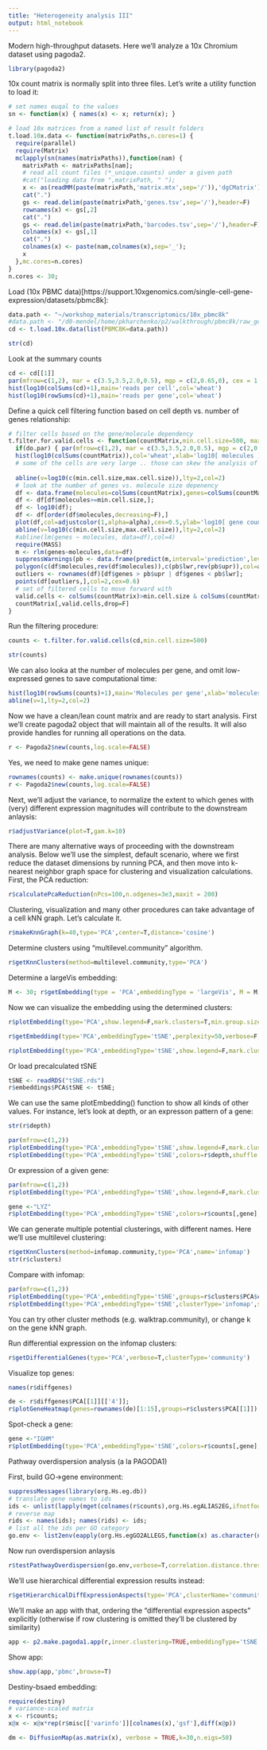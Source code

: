 ```yaml
---
title: "Heterogeneity analysis III"
output: html_notebook
---
```


Modern high-throughput datasets. Here we'll analyze a 10x Chromium dataset using pagoda2.

```r
library(pagoda2)
```


10x count matrix is normally split into three files. Let's write a utility function to load it:
```r
# set names euqal to the values
sn <- function(x) { names(x) <- x; return(x); }

# load 10x matrices from a named list of result folders
t.load.10x.data <- function(matrixPaths,n.cores=1) {
  require(parallel)
  require(Matrix)
  mclapply(sn(names(matrixPaths)),function(nam) {
    matrixPath <- matrixPaths[nam];
    # read all count files (*_unique.counts) under a given path
    #cat("loading data from ",matrixPath, " ");
    x <- as(readMM(paste(matrixPath,'matrix.mtx',sep='/')),'dgCMatrix'); # convert to the required sparse matrix representation
    cat(".")
    gs <- read.delim(paste(matrixPath,'genes.tsv',sep='/'),header=F)
    rownames(x) <- gs[,2]
    cat(".")
    gs <- read.delim(paste(matrixPath,'barcodes.tsv',sep='/'),header=F)
    colnames(x) <- gs[,1]
    cat(".")
    colnames(x) <- paste(nam,colnames(x),sep='_');
    x
  },mc.cores=n.cores)
}
n.cores <- 30;
```


Load (10x PBMC data)[https://support.10xgenomics.com/single-cell-gene-expression/datasets/pbmc8k]:
```r
data.path <- "~/workshop_materials/transcriptomics/10x_pbmc8k"
#data.path <- "/d0-mendel/home/pkharchenko/p2/walkthrough/pbmc8k/raw_gene_bc_matrices/GRCh38"
cd <- t.load.10x.data(list(PBMC8K=data.path))
```
```r
str(cd)

```


Look at the summary counts
```r
cd <- cd[[1]]
par(mfrow=c(1,2), mar = c(3.5,3.5,2.0,0.5), mgp = c(2,0.65,0), cex = 1.0)
hist(log10(colSums(cd)+1),main='reads per cell',col='wheat')
hist(log10(rowSums(cd)+1),main='reads per gene',col='wheat')
```



Define a quick cell filtering function based on cell depth vs. number of genes relationship:
```r
# filter cells based on the gene/molecule dependency
t.filter.for.valid.cells <- function(countMatrix,min.cell.size=500, max.cell.size=5e4,p.level=min(1e-3,1/ncol(countMatrix)),alpha=0.1,do.par=T) {
  if(do.par) { par(mfrow=c(1,2), mar = c(3.5,3.5,2.0,0.5), mgp = c(2,0.65,0), cex = 1.0);}
  hist(log10(colSums(countMatrix)),col='wheat',xlab='log10[ molecules ]',main='') 
  # some of the cells are very large .. those can skew the analysis of more subtle populations (too much bias) .. letting them in here though
  
  abline(v=log10(c(min.cell.size,max.cell.size)),lty=2,col=2)
  # look at the number of genes vs. molecule size depenency
  df <- data.frame(molecules=colSums(countMatrix),genes=colSums(countMatrix>0)); 
  df <- df[df$molecules>=min.cell.size,];
  df <- log10(df);
  df <- df[order(df$molecules,decreasing=F),]
  plot(df,col=adjustcolor(1,alpha=alpha),cex=0.5,ylab='log10[ gene counts]',xlab='log10[ molecule counts]')
  abline(v=log10(c(min.cell.size,max.cell.size)),lty=2,col=2)
  #abline(lm(genes ~ molecules, data=df),col=4)
  require(MASS)  
  m <- rlm(genes~molecules,data=df)
  suppressWarnings(pb <- data.frame(predict(m,interval='prediction',level = 1-p.level,type="response")))
  polygon(c(df$molecules,rev(df$molecules)),c(pb$lwr,rev(pb$upr)),col=adjustcolor(2,alpha=0.1),border = NA)
  outliers <- rownames(df)[df$genes > pb$upr | df$genes < pb$lwr];
  points(df[outliers,],col=2,cex=0.6)
  # set of filtered cells to move forward with  
  valid.cells <- colSums(countMatrix)>min.cell.size & colSums(countMatrix)<max.cell.size & !(colnames(countMatrix) %in% outliers)
  countMatrix[,valid.cells,drop=F]
}

```


Run the filtering procedure:
```r
counts <- t.filter.for.valid.cells(cd,min.cell.size=500)
```


```r
str(counts)
```

We can also looka at the number of molecules per gene, and omit low-expressed genes to save computational time:

```r
hist(log10(rowSums(counts)+1),main='Molecules per gene',xlab='molecules (log10)',col='wheat')
abline(v=1,lty=2,col=2)
```

Now we have a clean/lean count matrix and are ready to start analysis. First we’ll create pagoda2 object that will maintain all of the results. It will also provide handles for running all operations on the data.

```r
r <- Pagoda2$new(counts,log.scale=FALSE)
```


Yes, we need to make gene names unique:
```r
rownames(counts) <- make.unique(rownames(counts))
r <- Pagoda2$new(counts,log.scale=FALSE)
```

Next, we’ll adjust the variance, to normalize the extent to which genes with (very) different expression magnitudes will contribute to the downstream anlaysis:

```r
r$adjustVariance(plot=T,gam.k=10)
```

There are many alternative ways of proceeding with the downstream analysis. Below we’ll use the simplest, default scenario, where we first reduce the dataset dimensions by running PCA, and then move into k-nearest neighbor graph space for clustering and visualization calculations. First, the PCA reduction:
```r
r$calculatePcaReduction(nPcs=100,n.odgenes=3e3,maxit = 200)
```


Clustering, visualization and many other procedures can take advantage of a cell kNN graph. Let's calculate it.
```r
r$makeKnnGraph(k=40,type='PCA',center=T,distance='cosine')
```


Determine clusters using "multilevel.community" algorithm.
```r
r$getKnnClusters(method=multilevel.community,type='PCA')
```


Determine a largeVis embedding:
```r
M <- 30; r$getEmbedding(type = 'PCA',embeddingType = 'largeVis', M = M,  perplexity = 30,  gamma = 1 / M,  alpha = 1)
```
Now we can visualize the embedding using the determined clusters:

```r
r$plotEmbedding(type='PCA',show.legend=F,mark.clusters=T,min.group.size=50,shuffle.colors=F,mark.cluster.cex=1,alpha=0.1,main='clusters (lV)')
```

```r
r$getEmbedding(type='PCA',embeddingType='tSNE',perplexity=50,verbose=F,n.cores=n.cores)
```
```r
r$plotEmbedding(type='PCA',embeddingType='tSNE',show.legend=F,mark.clusters=T,min.group.size=1,shuffle.colors=F,mark.cluster.cex=1,alpha=0.1,main='clusters (tSNE)')
```

Or load precalculated tSNE
```r
tSNE <- readRDS("tSNE.rds")
r$embeddings$PCA$tSNE <- tSNE;
```



We can use the same plotEmbedding() function to show all kinds of other values. For instance, let’s look at depth, or an expresson pattern of a gene:

```r
str(r$depth)
```
```r
par(mfrow=c(1,2))
r$plotEmbedding(type='PCA',embeddingType='tSNE',show.legend=F,mark.clusters=T,min.group.size=1,shuffle.colors=F,mark.cluster.cex=1,alpha=0.1,main='clusters (tSNE)')
r$plotEmbedding(type='PCA',embeddingType='tSNE',colors=r$depth,shuffle.colors=F,mark.cluster.cex=1,alpha=0.1,main='depth')
```
Or expression of a given gene:
```r
par(mfrow=c(1,2))
r$plotEmbedding(type='PCA',embeddingType='tSNE',show.legend=F,mark.clusters=T,min.group.size=1,shuffle.colors=F,mark.cluster.cex=1,alpha=0.1,main='clusters (tSNE)')

gene <-"LYZ"
r$plotEmbedding(type='PCA',embeddingType='tSNE',colors=r$counts[,gene],shuffle.colors=F,mark.cluster.cex=1,alpha=0.1,main=gene)
```

We can generate multiple potential clusterings, with different names. Here we’ll use multilevel clustering:
```r
r$getKnnClusters(method=infomap.community,type='PCA',name='infomap')
str(r$clusters)
```

Compare with infomap:
```r
par(mfrow=c(1,2))
r$plotEmbedding(type='PCA',embeddingType='tSNE',groups=r$clusters$PCA$community,show.legend=F,mark.clusters=T,min.group.size=1,shuffle.colors=F,mark.cluster.cex=1,alpha=0.1,main='multilevel clusters (tSNE)')
r$plotEmbedding(type='PCA',embeddingType='tSNE',clusterType='infomap',show.legend=F,mark.clusters=T,min.group.size=1,shuffle.colors=F,mark.cluster.cex=1,alpha=0.1,main='infomap clusters (tSNE)')

```

You can try other cluster methods (e.g. walktrap.community), or change k on the gene kNN graph.


Run differential expression on the infomap clusters:
```r
r$getDifferentialGenes(type='PCA',verbose=T,clusterType='community')
```
Visualize top genes:
```r
names(r$diffgenes)
```

```r
de <- r$diffgenes$PCA[[1]][['4']];
r$plotGeneHeatmap(genes=rownames(de)[1:15],groups=r$clusters$PCA[[1]])
```

Spot-check a gene:
```r
gene <-"IGHM"
r$plotEmbedding(type='PCA',embeddingType='tSNE',colors=r$counts[,gene],shuffle.colors=F,mark.cluster.cex=1,alpha=0.1,main=gene)
```

Pathway overdispersion analysis (a la PAGODA1)

First, build GO->gene environment:
```r
suppressMessages(library(org.Hs.eg.db))
# translate gene names to ids
ids <- unlist(lapply(mget(colnames(r$counts),org.Hs.egALIAS2EG,ifnotfound=NA),function(x) x[1]))
# reverse map
rids <- names(ids); names(rids) <- ids;
# list all the ids per GO category
go.env <- list2env(eapply(org.Hs.egGO2ALLEGS,function(x) as.character(na.omit(rids[x]))))
```

Now run overdispersion anlaysis
```r
r$testPathwayOverdispersion(go.env,verbose=T,correlation.distance.threshold=0.95,recalculate.pca=F,top.aspects=15)
```


We'll use hierarchical differential expression results instead:
```r
r$getHierarchicalDiffExpressionAspects(type='PCA',clusterName='community',z.threshold=3)
```

We'll make an app with that, ordering the "differential expression aspects" explicitly (otherwise if row clustering is omitted they'll be clustered by similarity)
```r
app <- p2.make.pagoda1.app(r,inner.clustering=TRUE,embeddingType='tSNE',clusterType='infomap',min.group.size=50,row.clustering=list(order=rev(1:nrow(r$misc$pathwayOD$xv))))
```

Show app:
```r
show.app(app,'pbmc',browse=T)
```

Destiny-bsaed embedding:

```r
require(destiny)
# variance-scaled matrix
x <- r$counts;
x@x <- x@x*rep(r$misc[['varinfo']][colnames(x),'gsf'],diff(x@p))

dm <- DiffusionMap(as.matrix(x), verbose = TRUE,k=30,n.eigs=50)

```

